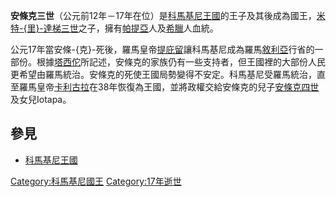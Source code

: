 {{expand|time=2015-02-24T08:14:24+00:00}}
{{unreferenced|time=2015-02-24T08:14:24+00:00}}
'''安條克三世'''（公元前12年－17年在位）是[[科馬基尼王國|科馬基尼王國]]的王子及其後成為國王，[[米特里達梯三世_(科馬基尼)|米特-{里}-達梯三世]]之子，擁有[[帕提亞|帕提亞]]人及[[希臘|希臘]]人血統。

公元17年當安條-{克}-死後，羅馬皇帝[[提庇留|提庇留]]讓科馬基尼成為羅馬[[敘利亞|敘利亞]]行省的一部份。根據[[塔西佗|塔西佗]]所記述，安條克的家族仍有一些支持者，但王國裡的大部份人民更希望由羅馬統治。安條克的死使王國局勢變得不安定。科馬基尼受羅馬統治，直至羅馬皇帝[[卡利古拉|卡利古拉]]在38年恢復為王國，並將政權交給安條克的兒子[[安條克四世_(科馬基尼)|安條克四世]]及女兒Iotapa。

==參見==
*[[科馬基尼王國|科馬基尼王國]]

{{start box}}
{{s-before|[[米特里達梯三世_(科馬基尼)|米特-{里}-達梯三世]]}}
{{s-title|[[科馬基尼王國|科馬基尼王國]] <br>前12年－17年}}
{{s-after|羅馬統治}}
{{end box}}

{{希臘化時代統治者}}
{{君王小作品}}
[[Category:科馬基尼國王|Category:科馬基尼國王]]
[[Category:17年逝世|Category:17年逝世]]
